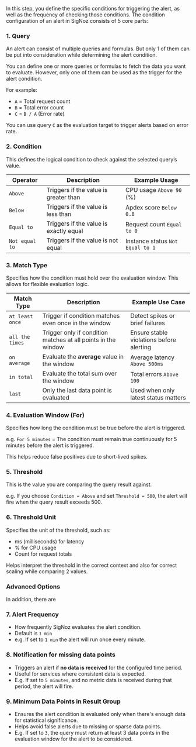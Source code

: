 

In this step, you define the specific conditions for triggering the alert, as well as the frequency of checking those conditions.
The condition configuration of an alert in SigNoz consists of 5 core parts:

### 1. Query
    
   An alert can consist of multiple queries and formulas. But only 1 of them can be put into consideration while determining the alert condition.
    
   You can define one or more queries or formulas to fetch the data you want to evaluate. However, only one of them can be used as the trigger for the alert condition.
    
   For example:
    
   - `A` = Total request count
   - `B` = Total error count
   - `C` = `B / A` (Error rate)
    
   You can use query `C` as the evaluation target to trigger alerts based on error rate.
    
### 2. Condition
    
   This defines the logical condition to check against the selected query’s value.
    
   | Operator | Description | Example Usage |
   | --- | --- | --- |
   | `Above` | Triggers if the value is greater than | CPU usage `Above 90` (%) |
   | `Below` | Triggers if the value is less than | Apdex score `Below 0.8` |
   | `Equal to` | Triggers if the value is exactly equal | Request count `Equal to 0` |
   | `Not equal to` | Triggers if the value is not equal | Instance status `Not Equal to 1` |

### 3. Match Type
    
   Specifies how the condition must hold over the evaluation window. This allows for flexible evaluation logic.
    
   | Match Type | Description | Example Use Case |
   | --- | --- | --- |
   | `at least once` | Trigger if condition matches even once in the window | Detect spikes or brief failures |
   | `all the times` | Trigger only if condition matches at all points in the window | Ensure stable violations before alerting |
   | `on average` | Evaluate the **average** value in the window | Average latency `Above 500ms` |
   | `in total` | Evaluate the total sum over the window | Total errors `Above 100` |
   | `last` | Only the last data point is evaluated | Used when only latest status matters |

### 4. Evaluation Window (For)
    
   Specifies how long the condition must be true before the alert is triggered.
    
   e.g. `For 5 minutes` = The condition must remain true continuously for 5 minutes before the alert is triggered.
    
   This helps reduce false positives due to short-lived spikes.
    
### 5. Threshold
    
   This is the value you are comparing the query result against.
    
   e.g. If you choose `Condition = Above` and set `Threshold = 500`, the alert will fire when the query result exceeds 500.
    
### 6. Threshold Unit
    
   Specifies the unit of the threshold, such as:
    
   - ms (milliseconds) for latency
   - % for CPU usage
   - Count for request totals
    
   Helps interpret the threshold in the correct context and also for correct scaling while comparing 2 values.
    
### Advanced Options

In addition, there are

### 7. Alert Frequency
   - How frequently SigNoz evaluates the alert condition.
   - Default is `1 min`
   - e.g. If set to `1 min` the alert will run once every minute.

### 8. Notification for missing data points
   - Triggers an alert if **no data is received** for the configured time period.
   - Useful for services where consistent data is expected.
   - E.g. If set to `5 minutes`, and no metric data is received during that period, the alert will fire.

### 9. Minimum Data Points in Result Group
   - Ensures the alert condition is evaluated only when there's enough data for statistical significance.
   - Helps avoid false alerts due to missing or sparse data points.
   - E.g. If set to `3`, the query must return at least 3 data points in the evaluation window for the alert to be considered.